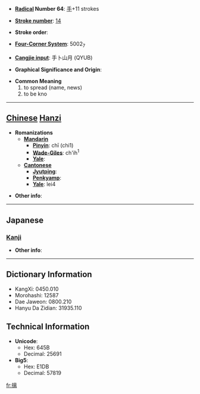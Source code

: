 * '''[[Wiktionary:Chinese radical index| Radical]] Number 64''': [[Wiktionary:Chinese radical index 手|手]]+11 strokes

* '''[[Wiktionary:Chinese total strokes index|Stroke number]]''': [[Wiktionary:Chinese total strokes index 14|14]]

* '''Stroke order''': 

* '''[[Wiktionary:Chinese four corner index|Four-Corner System]]''': 5002<sub>7</sub>

* '''[[Wiktionary:Chinese Cangjie index|Cangjie input]]''': 手卜山月 (QYUB)

* '''Graphical Significance and Origin''': 

* '''Common Meaning'''
*#to spread (name, news)
*# to be kno


----

== [[Chinese]] [[Hanzi]] ==

* '''Romanizations'''
** '''[[Mandarin]]'''
*** '''[[Pinyin]]''': chī (chi1)
*** '''[[Wade-Giles]]''': ch'ih<sup>1</sup>
*** '''[[Yale]]''': 
** '''[[Cantonese]]'''
*** '''[[Jyutping]]''':
*** '''[[Penkyamp]]''': 
*** '''[[Yale]]''': lei4

* '''Other info''': 

----

==Japanese==
===[[Kanji]]===
{{kanji|on readings=[[ち]] (chi), [[り]] (ri)
|kun readings=[[しく]] (shiku), [[のべる]] (noberu)
}}

* '''Other info''':  

----

== Dictionary Information ==

* KangXi: 0450.010
* Morohashi: 12587
* Dae Jaweon: 0800.210
* Hanyu Da Zidian: 31935.110

== Technical Information ==

* '''Unicode''':
** Hex: 645B
** Decimal: 25691
* '''Big5''':
** Hex: E1DB
** Decimal: 57819

[[fr:摛]]